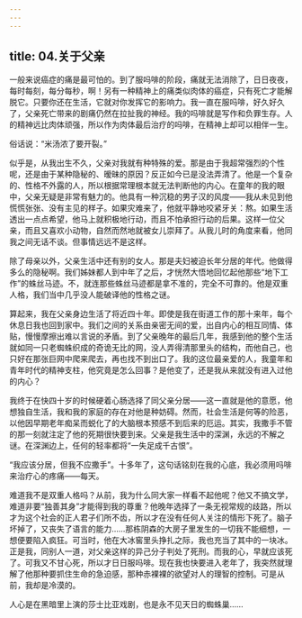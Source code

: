 ```yaml
---
---
---
```

title: 04.关于父亲
---




一般来说癌症的痛是最可怕的。到了服吗啡的阶段，痛就无法消除了，日日夜夜，每时每刻，每分每秒，啊！另有一种精神上的痛类似肉体的癌症，只有死亡才能解脱它。只要你还在生活，它就对你发挥它的影响力。我一直在服吗啡，好久好久了，父亲死亡带来的剧痛仍然在拉扯我的神经。我的吗啡就是写作和负罪生存。人的精神远比肉体顽强，所以作为肉体最后治疗的吗啡，在精神上却可以相伴一生。

俗话说：“米汤浓了要开裂。”

似乎是，从我出生不久，父亲对我就有种特殊的爱。那是由于我超常强烈的个性呢，还是由于某种隐秘的、暧昧的原因？反正如今已是没法弄清了。他是一个复杂的、性格不外露的人，所以根据常理根本就无法判断他的内心。在童年的我的眼中，父亲无疑是非常有魅力的。他具有一种沉稳的男子汉的风度——我从未见到他慌慌张张、没有主见的样子。如果灾难来了，他就平静地咬紧牙关：熬。如果生活透出一点点希望，他马上就积极地行动，而且不怕承担行动的后果。这样一位父亲，而且又喜欢小动物，自然而然地就被女儿崇拜了。从我儿时的角度来看，他同我之间无话不谈。但事情远远不是这样。

除了母亲以外，父亲生活中还有别的女人。那是夫妇被迫长年分居的年代。他做得多么的隐秘啊。我们姊妹都人到中年了之后，才恍然大悟地回忆起他那些“地下工作”的蛛丝马迹。不，就连那些蛛丝马迹都是拿不准的，完全不可靠的。他是双重人格，我们当中几乎没人能破译他的性格之谜。

算起来，我在父亲身边生活了将近四十年。即使是我在街道工作的那十来年，每个休息日我也回到家中。我们之间的关系由亲密无间的爱，出自内心的相互同情、体贴，慢慢摩擦出难以言说的矛盾。到了父亲晚年的最后几年，我感到他的整个生活就如同一只老蜘蛛织成的奇诡无比的网，没人弄得清那里头的结构，而他自己，也只好在那张巨网中爬来爬去，再也找不到出口了。我的这位最亲爱的人，我童年和青年时代的精神支柱，他究竟是怎么回事？是他变了，还是我从来就没有进入过他的内心？

我终于在快四十岁的时候硬着心肠选择了同父亲分居——这一直就是他的意愿，他想独自生活，我和我的家庭的存在对他是种妨碍。然而，社会生活是何等的险恶，以他因早期老年痴呆而蜕化了的大脑根本预感不到后来的厄运。其实，我撒手不管的那一刻就注定了他的死期很快要到来。父亲是我生活中的深渊，永远的不解之谜。在深渊边上，任何的轻率都将“一失足成千古恨”。

“我应该分居，但我不应撒手”。十多年了，这句话铭刻在我的心底，我必须用吗啡来治疗心的疼痛——每天。

难道我不是双重人格吗？从前，我为什么同大家一样看不起他呢？他又不搞文学，难道非要“独善其身”才能得到我的尊重？他晚年选择了一条无视常规的歧路，所以才为这个社会的正人君子们所不齿，所以才在没有任何人关注的情形下死了。脑子坏掉了，又丧失了语言的能力……那栋阴森的大房子里发生的一切我不能细想，一想便要陷入疯狂。可当时，他在大冰窖里头挣扎之际，我也充当了其中的一块冰。正是我，同别人一道，对父亲这样的异己分子判处了死刑。而我的心，早就应该死了。可我又不甘心死，所以才日日服吗啡。现在我也快要进入老年了，我突然就理解了他那种要抓住生命的急迫感，那种赤裸裸的欲望对人的理智的控制。可是从前，我却是冷漠的。

人心是在黑暗里上演的莎士比亚戏剧，也是永不见天日的蜘蛛巢……